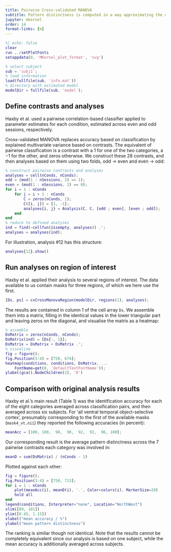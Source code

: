 ```yaml
---
title: Pairwise Cross-validated MANOVA
subtitle: Pattern distinctness is computed in a way approximating the original analysis
jupyter: mkernel
order: 14
format-links: [m]
---
```



```matlab
%| echo: false
clear
run ../setPlotFonts
setappdata(0, 'MKernel_plot_format', 'svg')
```


```matlab
% select subject
sub = 'subj1';
% load information
load(fullfile(sub, 'info.mat'))
% directory with estimated model
modelDir = fullfile(sub, 'model');
```


## Define contrasts and analyses

Haxby et al. used a pairwise correlation-based classifier applied to parameter estimates for each condition, estimated across even and odd sessions, respectively.

Cross-validated MANOVA replaces accuracy based on classification by explained multivariate variance based on contrasts. The equivalent of pairwise classification is a contrast with a 1 for one of the two categories, a −1 for the other, and zeros otherwise. We construct these 28 contrasts, and then analyses based on them using two folds, odd → even and even → odd:

```matlab
% construct pairwise contrasts and analyses
analyses = cell(nConds, nConds);
odd = (mod(1 : nSessions, 2) == 1);
even = (mod(1 : nSessions, 2) == 0);
for i = 1 : nConds
    for j = i + 1 : nConds
        C = zeros(nConds, 1);
        C([i, j]) = [1, -1];
        analyses{i, j} = Analysis(C, C, [odd ; even], [even ; odd]);
    end
end
% reduce to defined analyses
ind = find(~cellfun(@isempty, analyses)) .';
analyses = analyses(ind);
```

For illustration, analysis #12 has this structure:

```matlab
analyses{12}.show()
```


## Run analyses on region of interest

Haxby et al. applied their analysis to several regions of interest. The data available to us contain masks for three regions, of which we here use the first.

```matlab
[Ds, ps] = cvCrossManovaRegion(modelDir, regions(1), analyses);
```

The results are contained in column 1 of the cell array `Ds`. We assemble them into a matrix, filling in the identical values in the lower triangular part and leaving zeros on the diagonal, and visualise the matrix as a heatmap:

```matlab
% assemble
DsMatrix = zeros(nConds, nConds);
DsMatrix(ind) = [Ds{:, 1}];
DsMatrix = DsMatrix + DsMatrix .';
% visualize
fig = figure();
fig.Position(3:4) = [750, 674];
heatmap(conditions, conditions, DsMatrix, ...
    FontName=get(0, 'defaultTextFontName'));
ylabel(gca().NodeChildren(2), 'D')
```


## Comparison with original analysis results

Haxby et al.'s main result (Table 1) was the identification accuracy for each of the eight categories averaged across classification pairs, and then averaged across six subjects. For 'all ventral temporal object-selective cortex', presumably corresponding to the first of the available masks (`mask4_vt.nii`) they reported the following accuracies (in percent):


```matlab
meanAcc = [100, 100,  98,  90,  92,  92,  96, 100];
```

Our corresponding result is the average pattern distinctness across the 7 pairwise contrasts each category was involved in:


```matlab
meanD = sum(DsMatrix) / (nConds - 1)
```

Plotted against each other:

```matlab
fig = figure();
fig.Position(3:4) = [750, 713];
for i = 1 : nConds
    plot(meanAcc(i), meanD(i), '.', Color=colors(i), MarkerSize=20)
    hold all
end
legend(conditions, Interpreter="none", Location="NorthWest")
xlim([89, 101])
ylim([0.45, 1.15])
xlabel("mean accuracy / %")
ylabel("mean pattern distinctness")
```

The ranking is similar though not identical. Note that the results cannot be completely equivalent since our analysis is based on one subject, while the mean accuracy is additionally averaged across subjects.


<!-- Copyright © 2023 Carsten Allefeld
SPDX-License-Identifier: GPL-3.0-or-later -->
